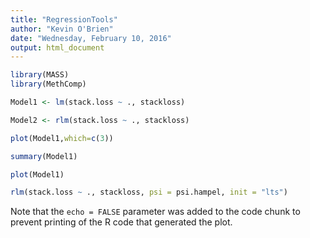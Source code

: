 ---
title: "RegressionTools"
author: "Kevin O'Brien"
date: "Wednesday, February 10, 2016"
output: html_document
---

```{r}
library(MASS)
library(MethComp)
```


```{r, echo=FALSE}
Model1 <- lm(stack.loss ~ ., stackloss)

Model2 <- rlm(stack.loss ~ ., stackloss)

plot(Model1,which=c(3))
```
```{r}
summary(Model1)
```
```{r}
plot(Model1)
```
```{r}
rlm(stack.loss ~ ., stackloss, psi = psi.hampel, init = "lts")
```

Note that the `echo = FALSE` parameter was added to the code chunk to prevent printing of the R code that generated the plot.
